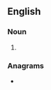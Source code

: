 ==English==

===Noun===
{{head|en|noun plural form}}

# {{plural of|acetonitrile|lang=en}}

===Anagrams===
* {{anagrams|en|electrisation|intersocietal}}
